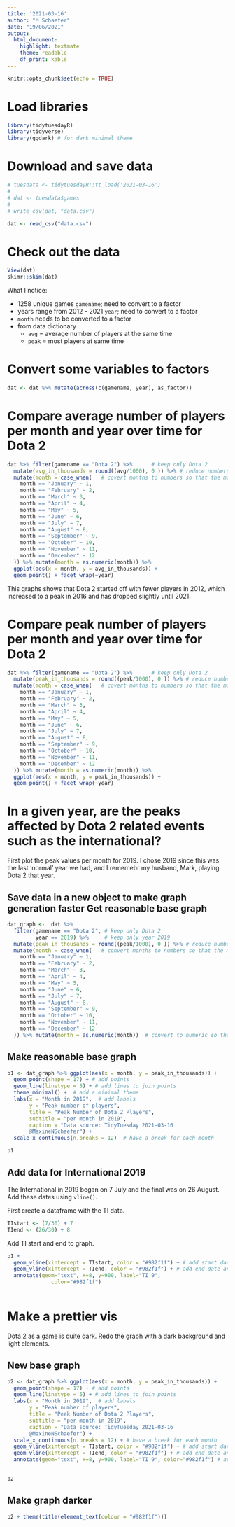 ```yaml
---
title: '2021-03-16'
author: "M Schaefer"
date: "19/06/2021"
output: 
  html_document: 
    highlight: textmate
    theme: readable
    df_print: kable
---
```


```r
knitr::opts_chunk$set(echo = TRUE)
```

# Load libraries

```r
library(tidytuesdayR)
library(tidyverse)
library(ggdark) # for dark minimal theme
```


# Download and save data

```r
# tuesdata <- tidytuesdayR::tt_load('2021-03-16')
# 
# dat <- tuesdata$games
# 
# write_csv(dat, "data.csv")

dat <- read_csv("data.csv")
```

# Check out the data

```r
View(dat)
skimr::skim(dat)
```

What I notice:
 
 * 1258 unique games `gamename`; need to convert to a factor
 * years range from 2012 - 2021 `year`; need to convert to a factor
 * `month` needs to be converted to a factor
 * from data dictionary
    + `avg` = average number of players at the same time
    + `peak` = most players at same time

# Convert some variables to factors

```r
dat <- dat %>% mutate(across(c(gamename, year), as_factor))
```

# Compare average number of players per month and year over time for Dota 2

```r
dat %>% filter(gamename == "Dota 2") %>%      # keep only Dota 2
  mutate(avg_in_thousands = round((avg/1000), 0 )) %>% # reduce numbers on the graph by dividing by 1000
  mutate(month = case_when(   # covert months to numbers so that the months are lsited correctly in the graph
    month == "January" ~ 1,
    month == "February" ~ 2,
    month == "March" ~ 3,
    month == "April" ~ 4,
    month == "May" ~ 5,
    month == "June" ~ 6,
    month == "July" ~ 7,
    month == "August" ~ 8,
    month == "September" ~ 9,
    month == "October" ~ 10,
    month == "November" ~ 11,
    month == "December" ~ 12
  )) %>% mutate(month = as.numeric(month)) %>% 
  ggplot(aes(x = month, y = avg_in_thousands)) + 
  geom_point() + facet_wrap(~year)
```

This graphs shows that Dota 2 started off with fewer players in 2012, which increased to a peak in 2016 and has dropped slightly until 2021. 

# Compare peak number of players per month and year over time for Dota 2

```r
dat %>% filter(gamename == "Dota 2") %>%      # keep only Dota 2
  mutate(peak_in_thousands = round((peak/1000), 0 )) %>% # reduce numbers on the graph by dividing by 1000
  mutate(month = case_when(   # covert months to numbers so that the months are lsited correctly in the graph
    month == "January" ~ 1,
    month == "February" ~ 2,
    month == "March" ~ 3,
    month == "April" ~ 4,
    month == "May" ~ 5,
    month == "June" ~ 6,
    month == "July" ~ 7,
    month == "August" ~ 8,
    month == "September" ~ 9,
    month == "October" ~ 10,
    month == "November" ~ 11,
    month == "December" ~ 12
  )) %>% mutate(month = as.numeric(month)) %>% 
  ggplot(aes(x = month, y = peak_in_thousands)) + 
  geom_point() + facet_wrap(~year)
```

# In a given year, are the peaks affected by Dota 2 related events such as the international?

First plot the peak values per month for 2019. I chose 2019 since this was the last 'normal' year we had, and I rememebr my husband, Mark, playing Dota 2 that year.

## Save data in a new object to make graph generation faster Get reasonable base graph

```r
dat_graph <-  dat %>% 
  filter(gamename == "Dota 2", # keep only Dota 2
         year == 2019) %>%     # keep only year 2019  
  mutate(peak_in_thousands = round((peak/1000), 0 )) %>% # reduce numbers on the graph by dividing by 1000
  mutate(month = case_when(   # convert months to numbers so that the months are listed in order in the graph
    month == "January" ~ 1,
    month == "February" ~ 2,
    month == "March" ~ 3,
    month == "April" ~ 4,
    month == "May" ~ 5,
    month == "June" ~ 6,
    month == "July" ~ 7,
    month == "August" ~ 8,
    month == "September" ~ 9,
    month == "October" ~ 10,
    month == "November" ~ 11,
    month == "December" ~ 12
  )) %>% mutate(month = as.numeric(month))  # convert to numeric so that the months will be listed in order
``` 

## Make reasonable base graph

```r
p1 <- dat_graph %>% ggplot(aes(x = month, y = peak_in_thousands)) + 
  geom_point(shape = 17) + # add points
  geom_line(linetype = 5) + # add lines to join points
  theme_minimal() +  # add a minimal theme
  labs(x = "Month in 2019",  # add labels
       y = "Peak number of players",
       title = "Peak Number of Dota 2 Players",
       subtitle = "per month in 2019", 
       caption = "Data source: TidyTuesday 2021-03-16
       @MaxineNSchaefer") +
  scale_x_continuous(n.breaks = 12)  # have a break for each month

p1  
```

## Add data for International 2019

The International in 2019 began on 7 July and the final was on 26 August. Add these dates using `vline()`.

First create a dataframe with the TI data.

```r
TIstart <- (7/30) + 7
TIend <- (26/30) + 8
```

Add TI start and end to graph.

```r
p1 +
  geom_vline(xintercept = TIstart, color = "#982f1f") + # add start date and color using Dota 2 colour
  geom_vline(xintercept = TIend, color = "#982f1f") + # add end date and color using Dota 2 colour
  annotate(geom="text", x=8, y=900, label="TI 9",
              color="#982f1f")
  
```

# Make a prettier vis

Dota 2 as a game is quite dark. Redo the graph with a dark background and light elements. 

## New base graph

```r
p2 <- dat_graph %>% ggplot(aes(x = month, y = peak_in_thousands)) + 
  geom_point(shape = 17) + # add points
  geom_line(linetype = 5) + # add lines to join points
  labs(x = "Month in 2019",  # add labels
       y = "Peak number of players",
       title = "Peak Number of Dota 2 Players",
       subtitle = "per month in 2019", 
       caption = "Data source: TidyTuesday 2021-03-16
       @MaxineNSchaefer") +
  scale_x_continuous(n.breaks = 12) + # have a break for each month
  geom_vline(xintercept = TIstart, color = "#982f1f") + # add start date and color using Dota 2 colour
  geom_vline(xintercept = TIend, color = "#982f1f") + # add end date and color using Dota 2 colour
  annotate(geom="text", x=8, y=900, label="TI 9", color="#982f1f") # add text to graph
  

p2  
```

## Make graph darker

```r
p2 + theme(title(element_text(colour = "#982f1f")))
  
```

